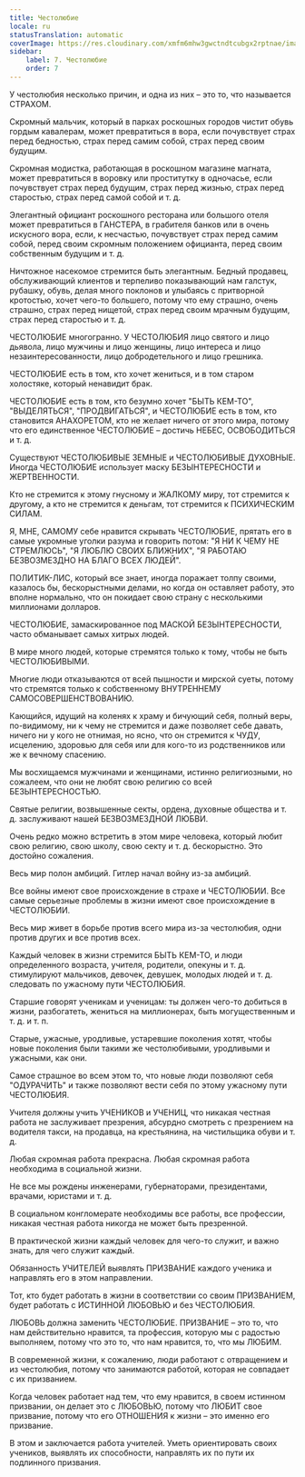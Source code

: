 ```yaml
---
title: Честолюбие
locale: ru
statusTranslation: automatic
coverImage: https://res.cloudinary.com/xmfm6mhw3gwctndtcubgx2rptnae/image/upload/v1740337243/small_cover_educacion_fundamental_a051170f1c.webp
sidebar:
    label: 7. Честолюбие
    order: 7
---
```

У честолюбия несколько причин, и одна из них – это то, что называется СТРАХОМ.

Скромный мальчик, который в парках роскошных городов чистит обувь гордым кавалерам, может превратиться в вора, если почувствует страх перед бедностью, страх перед самим собой, страх перед своим будущим.

Скромная модистка, работающая в роскошном магазине магната, может превратиться в воровку или проститутку в одночасье, если почувствует страх перед будущим, страх перед жизнью, страх перед старостью, страх перед самой собой и т. д.

Элегантный официант роскошного ресторана или большого отеля может превратиться в ГАНСТЕРА, в грабителя банков или в очень искусного вора, если, к несчастью, почувствует страх перед самим собой, перед своим скромным положением официанта, перед своим собственным будущим и т. д.

Ничтожное насекомое стремится быть элегантным. Бедный продавец, обслуживающий клиентов и терпеливо показывающий нам галстук, рубашку, обувь, делая много поклонов и улыбаясь с притворной кротостью, хочет чего-то большего, потому что ему страшно, очень страшно, страх перед нищетой, страх перед своим мрачным будущим, страх перед старостью и т. д.

ЧЕСТОЛЮБИЕ многогранно. У ЧЕСТОЛЮБИЯ лицо святого и лицо дьявола, лицо мужчины и лицо женщины, лицо интереса и лицо незаинтересованности, лицо добродетельного и лицо грешника.

ЧЕСТОЛЮБИЕ есть в том, кто хочет жениться, и в том старом холостяке, который ненавидит брак.

ЧЕСТОЛЮБИЕ есть в том, кто безумно хочет "БЫТЬ КЕМ-ТО", "ВЫДЕЛЯТЬСЯ", "ПРОДВИГАТЬСЯ", и ЧЕСТОЛЮБИЕ есть в том, кто становится АНАХОРЕТОМ, кто не желает ничего от этого мира, потому что его единственное ЧЕСТОЛЮБИЕ – достичь НЕБЕС, ОСВОБОДИТЬСЯ и т. д.

Существуют ЧЕСТОЛЮБИВЫЕ ЗЕМНЫЕ и ЧЕСТОЛЮБИВЫЕ ДУХОВНЫЕ. Иногда ЧЕСТОЛЮБИЕ использует маску БЕЗЫНТЕРЕСНОСТИ и ЖЕРТВЕННОСТИ.

Кто не стремится к этому гнусному и ЖАЛКОМУ миру, тот стремится к другому, а кто не стремится к деньгам, тот стремится к ПСИХИЧЕСКИМ СИЛАМ.

Я, МНЕ, САМОМУ себе нравится скрывать ЧЕСТОЛЮБИЕ, прятать его в самые укромные уголки разума и говорить потом: "Я НИ К ЧЕМУ НЕ СТРЕМЛЮСЬ", "Я ЛЮБЛЮ СВОИХ БЛИЖНИХ", "Я РАБОТАЮ БЕЗВОЗМЕЗДНО НА БЛАГО ВСЕХ ЛЮДЕЙ".

ПОЛИТИК-ЛИС, который все знает, иногда поражает толпу своими, казалось бы, бескорыстными делами, но когда он оставляет работу, это вполне нормально, что он покидает свою страну с несколькими миллионами долларов.

ЧЕСТОЛЮБИЕ, замаскированное под МАСКОЙ БЕЗЫНТЕРЕСНОСТИ, часто обманывает самых хитрых людей.

В мире много людей, которые стремятся только к тому, чтобы не быть ЧЕСТОЛЮБИВЫМИ.

Многие люди отказываются от всей пышности и мирской суеты, потому что стремятся только к собственному ВНУТРЕННЕМУ САМОСОВЕРШЕНСТВОВАНИЮ.

Кающийся, идущий на коленях к храму и бичующий себя, полный веры, по-видимому, ни к чему не стремится и даже позволяет себе давать, ничего ни у кого не отнимая, но ясно, что он стремится к ЧУДУ, исцелению, здоровью для себя или для кого-то из родственников или же к вечному спасению.

Мы восхищаемся мужчинами и женщинами, истинно религиозными, но сожалеем, что они не любят свою религию со всей БЕЗЫНТЕРЕСНОСТЬЮ.

Святые религии, возвышенные секты, ордена, духовные общества и т. д. заслуживают нашей БЕЗВОЗМЕЗДНОЙ ЛЮБВИ.

Очень редко можно встретить в этом мире человека, который любит свою религию, свою школу, свою секту и т. д. бескорыстно. Это достойно сожаления.

Весь мир полон амбиций. Гитлер начал войну из-за амбиций.

Все войны имеют свое происхождение в страхе и ЧЕСТОЛЮБИИ. Все самые серьезные проблемы в жизни имеют свое происхождение в ЧЕСТОЛЮБИИ.

Весь мир живет в борьбе против всего мира из-за честолюбия, одни против других и все против всех.

Каждый человек в жизни стремится БЫТЬ КЕМ-ТО, и люди определенного возраста, учителя, родители, опекуны и т. д. стимулируют мальчиков, девочек, девушек, молодых людей и т. д. следовать по ужасному пути ЧЕСТОЛЮБИЯ.

Старшие говорят ученикам и ученицам: ты должен чего-то добиться в жизни, разбогатеть, жениться на миллионерах, быть могущественным и т. д. и т. п.

Старые, ужасные, уродливые, устаревшие поколения хотят, чтобы новые поколения были такими же честолюбивыми, уродливыми и ужасными, как они.

Самое страшное во всем этом то, что новые люди позволяют себя "ОДУРАЧИТЬ" и также позволяют вести себя по этому ужасному пути ЧЕСТОЛЮБИЯ.

Учителя должны учить УЧЕНИКОВ и УЧЕНИЦ, что никакая честная работа не заслуживает презрения, абсурдно смотреть с презрением на водителя такси, на продавца, на крестьянина, на чистильщика обуви и т. д.

Любая скромная работа прекрасна. Любая скромная работа необходима в социальной жизни.

Не все мы рождены инженерами, губернаторами, президентами, врачами, юристами и т. д.

В социальном конгломерате необходимы все работы, все профессии, никакая честная работа никогда не может быть презренной.

В практической жизни каждый человек для чего-то служит, и важно знать, для чего служит каждый.

Обязанность УЧИТЕЛЕЙ выявлять ПРИЗВАНИЕ каждого ученика и направлять его в этом направлении.

Тот, кто будет работать в жизни в соответствии со своим ПРИЗВАНИЕМ, будет работать с ИСТИННОЙ ЛЮБОВЬЮ и без ЧЕСТОЛЮБИЯ.

ЛЮБОВЬ должна заменить ЧЕСТОЛЮБИЕ. ПРИЗВАНИЕ – это то, что нам действительно нравится, та профессия, которую мы с радостью выполняем, потому что это то, что нам нравится, то, что мы ЛЮБИМ.

В современной жизни, к сожалению, люди работают с отвращением и из честолюбия, потому что занимаются работой, которая не совпадает с их призванием.

Когда человек работает над тем, что ему нравится, в своем истинном призвании, он делает это с ЛЮБОВЬЮ, потому что ЛЮБИТ свое призвание, потому что его ОТНОШЕНИЯ к жизни – это именно его призвание.

В этом и заключается работа учителей. Уметь ориентировать своих учеников, выявлять их способности, направлять их по пути их подлинного призвания.

